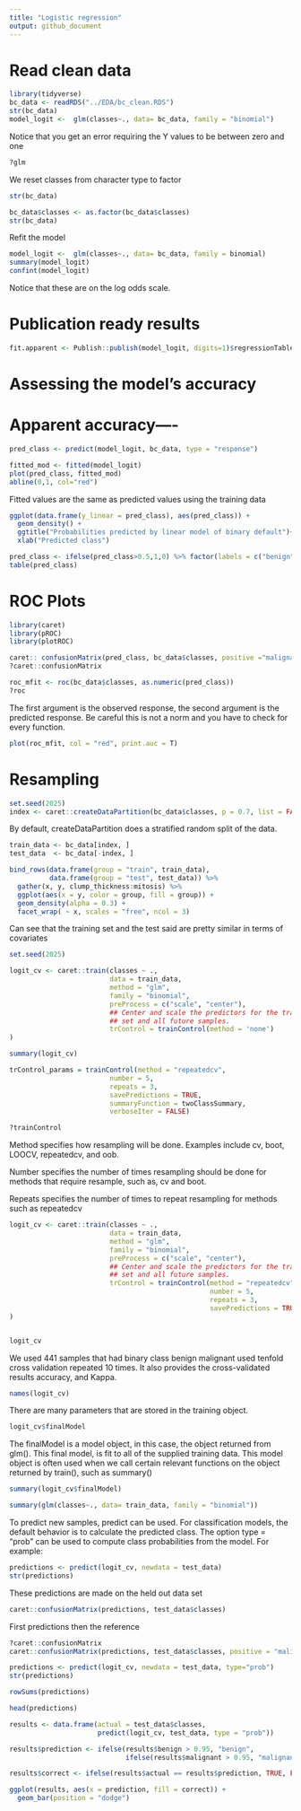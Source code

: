 ```yaml
---
title: "Logistic regression"
output: github_document
---
```


# Read clean data

```r
library(tidyverse)
bc_data <- readRDS("../EDA/bc_clean.RDS")
str(bc_data)
model_logit <-  glm(classes~., data= bc_data, family = "binomial")
```

Notice that you get an error requiring the Y values to be between zero and one

```r
?glm
```

We reset classes from character type to factor
```r
str(bc_data)
```

```r
bc_data$classes <- as.factor(bc_data$classes)
str(bc_data)
```
Refit the model
```r
model_logit <-  glm(classes~., data= bc_data, family = binomial)
summary(model_logit)
confint(model_logit)
```
Notice that these are on the log odds scale.

# Publication ready results
```r
fit.apparent <- Publish::publish(model_logit, digits=1)$regressionTable
```

# Assessing the model's accuracy
# Apparent accuracy----

```r
pred_class <- predict(model_logit, bc_data, type = "response")

fitted_mod <- fitted(model_logit)
plot(pred_class, fitted_mod)
abline(0,1, col="red")
```

Fitted values are the same as predicted values using the training data

```r
ggplot(data.frame(y_linear = pred_class), aes(pred_class)) +
  geom_density() +
  ggtitle("Probabilities predicted by linear model of binary default")+
  xlab("Predicted class")
```

```r
pred_class <- ifelse(pred_class>0.5,1,0) %>% factor(labels = c("benign","malignant"))
table(pred_class)
```
# ROC Plots

```r
library(caret)
library(pROC)
library(plotROC)

caret:: confusionMatrix(pred_class, bc_data$classes, positive ="malignant")
?caret::confusionMatrix
```

```r
roc_mfit <- roc(bc_data$classes, as.numeric(pred_class))
?roc
```

The first argument is the observed response, the second argument is the predicted response. Be careful this is not a norm and you have to check for every function.

```r
plot(roc_mfit, col = "red", print.auc = T)
```
# Resampling

```r
set.seed(2025)
index <- caret::createDataPartition(bc_data$classes, p = 0.7, list = FALSE)
```

By default, createDataPartition does a stratified random split of the data.

```r
train_data <- bc_data[index, ]
test_data  <- bc_data[-index, ]

bind_rows(data.frame(group = "train", train_data),
          data.frame(group = "test", test_data)) %>%
  gather(x, y, clump_thickness:mitosis) %>%
  ggplot(aes(x = y, color = group, fill = group)) +
  geom_density(alpha = 0.3) +
  facet_wrap( ~ x, scales = "free", ncol = 3)
```
Can see that the training set and the test said are pretty similar in terms of covariates

```r
set.seed(2025)

logit_cv <- caret::train(classes ~ .,
                         data = train_data,
                         method = "glm",
                         family = "binomial",
                         preProcess = c("scale", "center"),
                         ## Center and scale the predictors for the training
                         ## set and all future samples.
                         trControl = trainControl(method = 'none')
)

summary(logit_cv)
```
```r
trControl_params = trainControl(method = "repeatedcv", 
                         number = 5, 
                         repeats = 3, 
                         savePredictions = TRUE, 
                         summaryFunction = twoClassSummary,
                         verboseIter = FALSE)

?trainControl
```

Method specifies how resampling will be done. Examples include cv, boot, LOOCV, repeatedcv, and oob.

Number specifies the number of times resampling should be done for methods that require resample, such as, cv and boot.

Repeats specifies the number of times to repeat resampling for methods such as repeatedcv

```r
logit_cv <- caret::train(classes ~ .,
                         data = train_data,
                         method = "glm",
                         family = "binomial",
                         preProcess = c("scale", "center"),
                         ## Center and scale the predictors for the training
                         ## set and all future samples.
                         trControl = trainControl(method = "repeatedcv", 
                                                  number = 5, 
                                                  repeats = 3, 
                                                  savePredictions = TRUE)
)


logit_cv
```
We used 441 samples that had binary class benign malignant used tenfold cross validation repeated 10 times. It also provides the cross-validated results accuracy, and Kappa.

```r
names(logit_cv)
```
There are many parameters that are stored in the training object. 

```r
logit_cv$finalModel
```
The finalModel is a model object, in this case, the object returned from glm(). This final model, is fit to all of the supplied training data. This model object is often used when we call certain relevant functions on the object returned by train(), such as summary()

```r
summary(logit_cv$finalModel)
```

```r
summary(glm(classes~., data= train_data, family = "binomial"))
```

To predict new samples, predict can be used. For classification models, the default behavior is to calculate the predicted class. The option type = "prob" can be used to compute class probabilities from the model. For example:

```r
predictions <- predict(logit_cv, newdata = test_data)
str(predictions)
```

These predictions are made on the held out data set
```r
caret::confusionMatrix(predictions, test_data$classes)
```
First predictions then the reference

```r
?caret::confusionMatrix
caret::confusionMatrix(predictions, test_data$classes, positive = "malignant")
```
```r
predictions <- predict(logit_cv, newdata = test_data, type="prob")
str(predictions)
```

```r
rowSums(predictions)
```
```r
head(predictions)
```


```r
results <- data.frame(actual = test_data$classes,
                      predict(logit_cv, test_data, type = "prob"))

results$prediction <- ifelse(results$benign > 0.95, "benign",
                             ifelse(results$malignant > 0.95, "malignant", NA))

results$correct <- ifelse(results$actual == results$prediction, TRUE, FALSE)
```

```r
ggplot(results, aes(x = prediction, fill = correct)) +
  geom_bar(position = "dodge")
```
